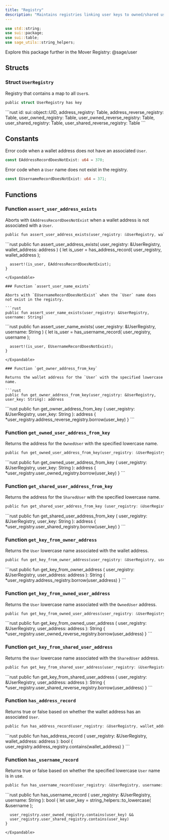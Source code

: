 ```yaml
---
title: "Registry"
description: "Maintains registries linking user keys to owned/shared user identities."
---
```


```rust
use std::string;
use sui::package;
use sui::table;
use sage_utils::string_helpers;
```

<Tip>
  Explore this package further in the Mover Registry: @sage/user
</Tip>

## Structs

### Struct `UserRegistry`

Registry that contains a map to all `User`s.

```rust
public struct UserRegistry has key
```

<Expandable title="Fields">
  ```rust
    id: sui::object::UID,
    address_registry: Table<address, std::string::String>,
    address_reverse_registry: Table<std::string::String, address>,
    user_owned_registry: Table<std::string::String, address>,
    user_owned_reverse_registry: Table<address, std::string::String>,
    user_shared_registry: Table<std::string::String, address>,
    user_shared_reverse_registry: Table<address, std::string::String>
  ```
</Expandable>

## Constants

Error code when a wallet address does not have an associated `User`.

```rust
const EAddressRecordDoesNotExist: u64 = 370;
```

Error code when a `User` name does not exist in the registry.

```rust
const EUsernameRecordDoesNotExist: u64 = 371;
```

## Functions

### Function `assert_user_address_exists`

Aborts with `EAddressRecordDoesNotExist` when a wallet address is not associated with a `User`.

```rust
public fun assert_user_address_exists(user_registry: &UserRegistry, wallet_address: address)
```

<Expandable title="Implementation">
  ```rust
    public fun assert_user_address_exists(
      user_registry: &UserRegistry,
      wallet_address: address
    ) {
      let is_user = has_address_record(
        user_registry,
        wallet_address
      );
  
      assert!(is_user, EAddressRecordDoesNotExist);
    }
  ```
</Expandable>

### Function `assert_user_name_exists`

Aborts with `EUsernameRecordDoesNotExist` when the `User` name does not exist in the registry.

```rust
public fun assert_user_name_exists(user_registry: &UserRegistry, username: String)
```

<Expandable title="Implementation">
  ```rust
    public fun assert_user_name_exists(
      user_registry: &UserRegistry,
      username: String
    ) {
      let is_user = has_username_record(
        user_registry,
        username
      );
  
      assert!(is_user, EUsernameRecordDoesNotExist);
    }
  ```
</Expandable>

### Function `get_owner_address_from_key`

Returns the wallet address for the `User` with the specified lowercase name.

```rust
public fun get_owner_address_from_key(user_registry: &UserRegistry, user_key: String): address
```

<Expandable title="Implementation">
  ```rust
    public fun get_owner_address_from_key (
      user_registry: &UserRegistry,
      user_key: String
    ): address {
      *user_registry.address_reverse_registry.borrow(user_key)
    }
  ```
</Expandable>

### Function `get_owned_user_address_from_key`

Returns the address for the `OwnedUser` with the specified lowercase name.

```rust
public fun get_owned_user_address_from_key(user_registry: &UserRegistry, user_key: String): address
```

<Expandable title="Implementation">
  ```rust
    public fun get_owned_user_address_from_key (
      user_registry: &UserRegistry,
      user_key: String
    ): address {
      *user_registry.user_owned_registry.borrow(user_key)
    }
  ```
</Expandable>

### Function `get_shared_user_address_from_key`

Returns the address for the `SharedUser` with the specified lowercase name.

```rust
public fun get_shared_user_address_from_key (user_registry: &UserRegistry, user_key: String): address
```

<Expandable title="Implementation">
  ```rust
    public fun get_shared_user_address_from_key (
      user_registry: &UserRegistry,
      user_key: String
    ): address {
      *user_registry.user_shared_registry.borrow(user_key)
    }
  ```
</Expandable>

### Function `get_key_from_owner_address`

Returns the `User` lowercase name associated with the wallet address.

```rust
public fun get_key_from_owner_address(user_registry: &UserRegistry, user_address: address): String
```

<Expandable title="Implementation">
  ```rust
    public fun get_key_from_owner_address (
      user_registry: &UserRegistry,
      user_address: address
    ): String {
      *user_registry.address_registry.borrow(user_address)
    }
  ```
</Expandable>

### Function `get_key_from_owned_user_address`

Returns the `User` lowercase name associated with the `OwnedUser` address.

```rust
public fun get_key_from_owned_user_address(user_registry: &UserRegistry, user_address: address): String
```

<Expandable title="Implementation">
  ```rust
    public fun get_key_from_owned_user_address (
      user_registry: &UserRegistry,
      user_address: address
    ): String {
      *user_registry.user_owned_reverse_registry.borrow(user_address)
    }
  ```
</Expandable>

### Function `get_key_from_shared_user_address`

Returns the `User` lowercase name associated with the `SharedUser` address.

```rust
public fun get_key_from_shared_user_address(user_registry: &UserRegistry, user_address: address): String
```

<Expandable title="Implementation">
  ```rust
    public fun get_key_from_shared_user_address (
      user_registry: &UserRegistry,
      user_address: address
    ): String {
      *user_registry.user_shared_reverse_registry.borrow(user_address)
    }
  ```
</Expandable>

### Function `has_address_record`

Returns true or false based on whether the wallet address has an associated `User`.

```rust
public fun has_address_record(user_registry: &UserRegistry, wallet_address: address): bool
```

<Expandable title="Implementation">
  ```rust
    public fun has_address_record (
      user_registry: &UserRegistry,
      wallet_address: address
    ): bool {
      user_registry.address_registry.contains(wallet_address)
    }
  ```
</Expandable>

### Function `has_username_record`

Returns true or false based on whether the specified lowercase `User` name is in use.

```rust
public fun has_username_record(user_registry: &UserRegistry, username: String): bool
```

<Expandable title="Implementation">
  ```rust
    public fun has_username_record (
      user_registry: &UserRegistry,
      username: String
    ): bool {
      let user_key = string_helpers::to_lowercase(
        &username
      );
  
      user_registry.user_owned_registry.contains(user_key) &&
      user_registry.user_shared_registry.contains(user_key)
    }
  ```
</Expandable>